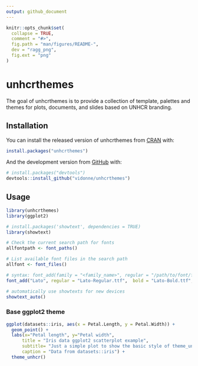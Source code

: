 ```yaml
---
output: github_document
---
```


<!-- README.md is generated from README.Rmd. Please edit that file -->

```r
knitr::opts_chunk$set(
  collapse = TRUE,
  comment = "#>",
  fig.path = "man/figures/README-",
  dev = "ragg_png",
  fig.ext = "png"
)
```

# unhcrthemes

<!-- badges: start -->
<!-- badges: end -->

The goal of unhcrthemes is to provide a collection of template, palettes and themes for plots, documents, and slides based on UNHCR branding.

## Installation

You can install the released version of unhcrthemes from [CRAN](https://CRAN.R-project.org) with:

``` r
install.packages("unhcrthemes")
```

And the development version from [GitHub](https://github.com/) with:

``` r
# install.packages("devtools")
devtools::install_github("vidonne/unhcrthemes")
```
## Usage

```r
library(unhcrthemes)
library(ggplot2)

# install.packages('showtext', dependencies = TRUE)
library(showtext)

# Check the current search path for fonts
allfontpath <- font_paths()    

# List available font files in the search path
allfont <- font_files()

# syntax: font_add(family = "<family_name>", regular = "/path/to/font/file")
font_add("Lato", regular = "Lato-Regular.ttf",  bold = "Lato-Bold.ttf", italic = "Lato-Italic.ttf")

# automatically use showtexts for new devices
showtext_auto()
```

### Base ggplot2 theme

```r
ggplot(datasets::iris, aes(x = Petal.Length, y = Petal.Width)) +
  geom_point() +
  labs(x="Petal length", y="Petal width",
      title = "Iris data ggplot2 scatterplot example",
      subtitle= "Just a simple plot to show the basic style of theme_unhcr",
      caption = "Data from datasets::iris") +
  theme_unhcr()
```

